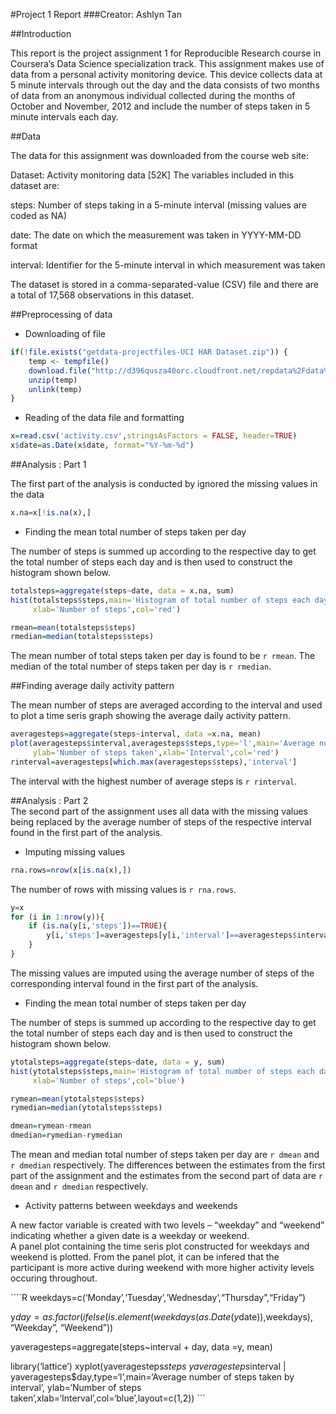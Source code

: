 #Project 1 Report
###Creator: Ashlyn Tan

##Introduction

This report is the project assignment 1 for Reproducible Research course in Coursera's Data Science specialization track. This assignment makes use of data from a personal activity monitoring device. This device collects data at 5 minute intervals through out the day and the data consists of two months of data from an anonymous individual collected during the months of October and November, 2012 and include the number of steps taken in 5 minute intervals each day.

##Data

The data for this assignment was downloaded from the course web site:

Dataset: Activity monitoring data [52K]
The variables included in this dataset are:

steps: Number of steps taking in a 5-minute interval (missing values are coded as NA)

date: The date on which the measurement was taken in YYYY-MM-DD format

interval: Identifier for the 5-minute interval in which measurement was taken

The dataset is stored in a comma-separated-value (CSV) file and there are a total of 17,568 observations in this dataset.

##Preprocessing of data

- Downloading of file
````r
if(!file.exists("getdata-projectfiles-UCI HAR Dataset.zip")) {
    temp <- tempfile()
    download.file("http://d396qusza40orc.cloudfront.net/repdata%2Fdata%2Factivity.zip",temp)
    unzip(temp)
    unlink(temp)
}
````

- Reading of the data file and formatting
````r
x=read.csv('activity.csv',stringsAsFactors = FALSE, header=TRUE)
x$date=as.Date(x$date, format="%Y-%m-%d")
````

##Analysis : Part 1 

The first part of the analysis is conducted by ignored the missing values in the data

````r
x.na=x[!is.na(x),]
````

- Finding the mean total number of steps taken per day

The number of steps is summed up according to the respective day to get the total number of steps each day and is then used to construct the histogram shown below.

````r
totalsteps=aggregate(steps~date, data = x.na, sum)
hist(totalsteps$steps,main='Histogram of total number of steps each day',
     xlab='Number of steps',col='red')
````

````r
rmean=mean(totalsteps$steps)
rmedian=median(totalsteps$steps)
````

The mean number of total steps taken per day is found to be `r rmean`.
The median of the total number of steps taken per day is `r rmedian`.

##Finding average daily activity pattern  

The mean number of steps are averaged according to the interval and used to plot a time seris graph showing the average daily activity pattern.  
````r
averagesteps=aggregate(steps~interval, data =x.na, mean)
plot(averagesteps$interval,averagesteps$steps,type='l',main='Average number of steps taken by interval',
     ylab='Number of steps taken',xlab='Interval',col='red')
rinterval=averagesteps[which.max(averagesteps$steps),'interval']
````  
The interval with the highest number of average steps is `r rinterval`.  

##Analysis : Part 2  
The second part of the assignment uses all data with the missing values being replaced by the average number of steps of the respective interval found in the first part of the analysis.  

- Imputing missing values

````r
rna.rows=nrow(x[is.na(x),])
````  

The number of rows with missing values is `r rna.rows`.  

````r
y=x
for (i in 1:nrow(y)){
    if (is.na(y[i,'steps'])==TRUE){
        y[i,'steps']=averagesteps[y[i,'interval']==averagesteps$interval,'steps']
    }
}
````  

The missing values are imputed using the average number of steps of the corresponding interval found in the first part of the analysis.

- Finding the mean total number of steps taken per day  

The number of steps is summed up according to the respective day to get the total number of steps each day and is then used to construct the histogram shown below.  

```r
ytotalsteps=aggregate(steps~date, data = y, sum)
hist(ytotalsteps$steps,main='Histogram of total number of steps each day',
     xlab='Number of steps',col='blue')
````  

````R
rymean=mean(ytotalsteps$steps)
rymedian=median(ytotalsteps$steps)

dmean=rymean-rmean
dmedian=rymedian-rymedian
````  

The mean and median total number of steps taken per day are `r dmean` and `r dmedian` respectively. The differences between the estimates from the first part of the assignment and the estimates from the second part of data are `r dmean` and `r dmedian` respectively.  

- Activity patterns between weekdays and weekends  

A new factor variable is created with two levels -- "weekday" and "weekend" indicating whether a given date is a weekday or weekend.  
A panel plot containing the time seris plot constructed for weekdays and weekend is plotted. From the panel plot, it can be infered that the participant is more active during weekend with more higher activity levels occuring throughout.  

````R
weekdays=c('Monday','Tuesday','Wednesday',"Thursday","Friday")

y$day=as.factor(ifelse(is.element(weekdays(as.Date(y$date)),weekdays), "Weekday", "Weekend"))

yaveragesteps=aggregate(steps~interval + day, data =y, mean)

library('lattice')
xyplot(yaveragesteps$steps ~ yaveragesteps$interval | yaveragesteps$day,type='l',main='Average number of steps taken by interval', ylab='Number of steps taken',xlab='Interval',col='blue',layout=c(1,2))
```  

